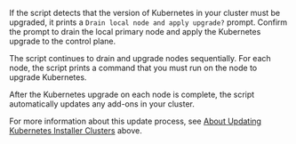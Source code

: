 If the script detects that the version of Kubernetes in your cluster must be upgraded, it prints a `Drain local node and apply upgrade?` prompt. Confirm the prompt to drain the local primary node and apply the Kubernetes upgrade to the control plane.

   The script continues to drain and upgrade nodes sequentially. For each node, the script prints a command that you must run on the node to upgrade Kubernetes. 

   After the Kubernetes upgrade on each node is complete, the script automatically updates any add-ons in your cluster.

   For more information about this update process, see [About Updating Kubernetes Installer Clusters](#overview) above.